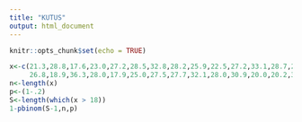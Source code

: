 ```yaml
---
title: "KUTUS"
output: html_document
---
```


```r
knitr::opts_chunk$set(echo = TRUE)
```



```r
x<-c(21.3,28.8,17.6,23.0,27.2,28.5,32.8,28.2,25.9,22.5,27.2,33.1,28.7,24.8,24.3,27.1,30.6,
     26.8,18.9,36.3,28.0,17.9,25.0,27.5,27.7,32.1,28.0,30.9,20.0,20.2,33.5,26.4,30.9,33.2)
n<-length(x)
p<-(1-.2)
S<-length(which(x > 18))
1-pbinom(S-1,n,p)
```




